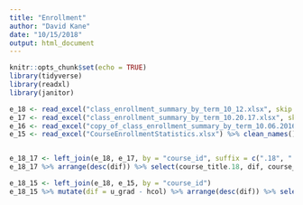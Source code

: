 ```yaml
---
title: "Enrollment"
author: "David Kane"
date: "10/15/2018"
output: html_document
---
```


```r
knitr::opts_chunk$set(echo = TRUE)
library(tidyverse)
library(readxl)
library(janitor)
```

```r



e_18 <- read_excel("class_enrollment_summary_by_term_10_12.xlsx", skip = 3) %>% clean_names() %>%  filter(!is.na(course_name)) %>% distinct(course_id, .keep_all = TRUE) 
e_17 <- read_excel("class_enrollment_summary_by_term_10.20.17.xlsx", skip = 3) %>% clean_names() %>% filter(!is.na(course_name)) %>% distinct(course_id, .keep_all = TRUE)
e_16 <- read_excel("copy_of_class_enrollment_summary_by_term_10.06.2016.xlsx", skip = 3) %>% clean_names() %>% filter(!is.na(course_name))
e_15 <- read_excel("CourseEnrollmentStatistics.xlsx") %>% clean_names() %>% filter(!is.na(course_id))



```

```r
e_18_17 <- left_join(e_18, e_17, by = "course_id", suffix = c(".18", ".17")) %>%  mutate(dif = u_grad.18 - u_grad.17)
e_18_17 %>% arrange(desc(dif)) %>% select(course_title.18, dif, course_name.18) %>% head(10)

e_18_15 <- left_join(e_18, e_15, by = "course_id")
e_18_15 %>% mutate(dif = u_grad - hcol) %>% arrange(desc(dif)) %>% select(course_title, dif, course_name) %>% slice(1:10)
```


